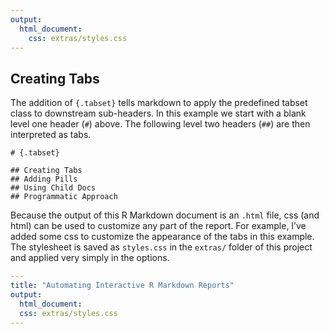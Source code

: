 ```yaml
---
output:
  html_document:
    css: extras/styles.css
---
```

  
## Creating Tabs 
  
The addition of `{.tabset}` tells markdown to apply the predefined tabset class to downstream sub-headers. In this example we start with a blank level one header (`#`) above. The following level two headers (`##`) are then interpreted as tabs. 
  
````verbatim
# {.tabset} 

## Creating Tabs 
## Adding Pills
## Using Child Docs
## Programmatic Approach
````
  
Because the output of this R Markdown document is an `.html` file, css (and html) can be used to customize any part of the report. For example, I've added some css to customize the appearance of the tabs in this example. The stylesheet is saved as `styles.css` in the `extras/` folder of this project and applied very simply in the options.
  
```yaml
---
title: "Automating Interactive R Markdown Reports"
output:
  html_document:
  css: extras/styles.css
---
```
  
  
  
  
  
  